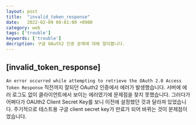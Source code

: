 ```yaml
---
layout: post
title:  "invalid_token_response"
date:   2022-02-09 00:01:00 +0900
category: web
tags: ['trouble']
keywords: ['trouble']
decription: 구글 OAuth2 인증 문제에 대해 알아봅니다.
---
```


## [invalid_token_response]
`An error occurred while attempting to retrieve the OAuth 2.0 Access Token Response`
직전까지 잘되던 OAuth2 인증에서 에러가 발생했습니다. 
서버에 에러 로그도 없이 클라이언트에서 보이는 에러였기에 문제점을 찾지 못했습니다.
그러다가 어쩌다가 OAUth2 Client Secret Key를 보니 이전에 설정했던 것과 달라져 있었습니다.
주기적으로 테스트용 구글 client secret key가 만료가 되어 바뀌는 것이 문제점이었습니다. 
